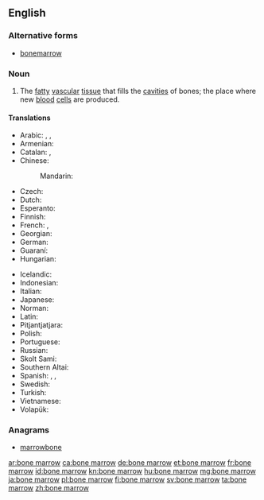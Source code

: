==English==
{{wikipedia}}

===Alternative forms===
* [[bonemarrow]]

===Noun===
{{en-noun|head=[[bone]] [[marrow]]|-|s}}

# {{context|anatomy|lang=en}} The [[fatty]] [[vascular]] [[tissue]] that fills the [[cavities]] of bones; the place where new [[blood]] [[cell]]s are produced.

====Translations====
{{trans-top|bone marrow}}
* Arabic: {{t|ar|نقي العظم|m|tr=niqy al-3aZm}}, {{t|ar|نخاع العظم|m|tr=nujaa3 al-3aZm}}, {{t|ar|نقي|m|tr=niqy}}
* Armenian: {{t|hy|ոսկրածուծ|sc=Armn}}
* Catalan: {{t|ca|medul·la òssia|f}}, {{t+|ca|bessó|m}}
* Chinese:
*: Mandarin: {{t+|cmn|骨髓|tr=gǔsuǐ|sc=Hani}}
* Czech: {{t+|cs|kostní dřeň|f}}
* Dutch: {{t+|nl|beenmerg|n}}
* Esperanto: {{t|eo|osta medolo}}
* Finnish: {{t+|fi|luuydin}}
* French: {{t+|fr|moelle osseuse|f}}, {{t+|fr|moelle|f}}
* Georgian: {{t|ka|ძვლის ტვინი|sc=Geor}}
* German: {{t|de|Knochenmark|n}}
* Guaraní: {{t|gn|karaku}}
* Hungarian: {{t+|hu|csontvelő}}
{{trans-mid}}
* Icelandic: {{t+|is|beinmergur|m}}
* Indonesian: {{t|id|sumsum tulang}}
* Italian: {{t|it|midollo osseo|m}}
* Japanese: {{t|ja|骨髄|tr=こつずい, kotsuzui}}
* Norman: {{t|nrf|moelle d'un os|f}}
* Latin: {{t|la|medulla ossium|f}}
* Pitjantjatjara: {{t|pjt|nyuṉtjuṉ}}
* Polish: {{t|pl|szpik kostny|m}}
* Portuguese: {{t+|pt|medula óssea|f}}
* Russian: {{t|ru|костный мозг|m|tr=kóstnyj mozg}}
* Skolt Sami: {{t|sms|õõđ}}
* Southern Altai: {{t|alt|јилик|tr=cilik|sc=Cyrl}}
* Spanish: {{t+|es|meollo|m}}, {{t+|es|tuétano|m}}, {{t+|es|médula|f}}
* Swedish: {{t+|sv|benmärg|c}}
* Turkish: {{t|tr|kemik iliği}}
* Vietnamese: {{t|vi|tủy xương}}
* Volapük: {{t+|vo|pif}}
{{trans-bottom}}

===Anagrams===
* [[marrowbone#English|marrowbone]]

[[ar:bone marrow]]
[[ca:bone marrow]]
[[de:bone marrow]]
[[et:bone marrow]]
[[fr:bone marrow]]
[[id:bone marrow]]
[[kn:bone marrow]]
[[hu:bone marrow]]
[[mg:bone marrow]]
[[ja:bone marrow]]
[[pl:bone marrow]]
[[fi:bone marrow]]
[[sv:bone marrow]]
[[ta:bone marrow]]
[[zh:bone marrow]]